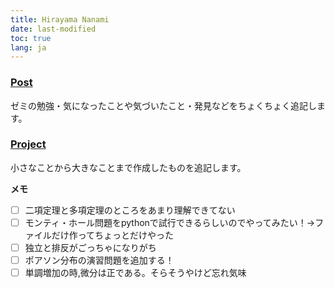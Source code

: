 ```yaml
---
title: Hirayama Nanami
date: last-modified
toc: true
lang: ja
---
```


### [Post](/post.html)
ゼミの勉強・気になったことや気づいたこと・発見などをちょくちょく追記します。

### [Project](/project.html)
小さなことから大きなことまで作成したものを追記します。

<div class="extra-space3"></div>

**メモ**

- [ ] 二項定理と多項定理のところをあまり理解できてない
- [ ] モンティ・ホール問題をpythonで試行できるらしいのでやってみたい！→ファイルだけ作ってちょっとだけやった
- [ ] 独立と排反がごっちゃになりがち
- [ ] ポアソン分布の演習問題を追加する！
- [ ] 単調増加の時,微分は正である。そらそうやけど忘れ気味